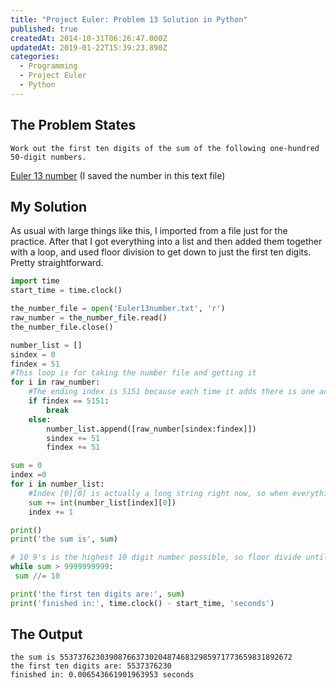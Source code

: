 ```yaml
---
title: "Project Euler: Problem 13 Solution in Python"
published: true
createdAt: 2014-10-31T06:26:47.000Z
updatedAt: 2019-01-22T15:39:23.890Z
categories:
  - Programming
  - Project Euler
  - Python
---
```


## The Problem States

```text
Work out the first ten digits of the sum of the following one-hundred 50-digit numbers.
```

[Euler 13 number](./Euler13number.txt) (I saved the number in this text file)

## My Solution

As usual with large things like this, I imported from a file just for the practice. After that I got everything into
a list and then added them together with a loop, and used floor division to get down to just the first ten digits.
Pretty straightforward.

```python
import time
start_time = time.clock()

the_number_file = open('Euler13number.txt', 'r')
raw_number = the_number_file.read()
the_number_file.close()

number_list = []
sindex = 0
findex = 51
#This loop is for taking the number file and getting it
for i in raw_number:
    #The ending index is 5151 because each time it adds there is one added (50 + 1)
    if findex == 5151:
        break
    else:
        number_list.append([raw_number[sindex:findex]])
        sindex += 51
        findex += 51

sum = 0
index =0
for i in number_list:
    #Index [0][0] is actually a long string right now, so when everything converts to integers, it only goes through this list 100 times
    sum += int(number_list[index][0])
    index += 1

print()
print('the sum is', sum)

# 10 9's is the highest 10 digit number possible, so floor divide until I get something lower than that
while sum > 9999999999:
 sum //= 10

print('the first ten digits are:', sum)
print('finished in:', time.clock() - start_time, 'seconds')
```

## The Output

```text
the sum is 5537376230390876637302048746832985971773659831892672
the first ten digits are: 5537376230
finished in: 0.006543661901963953 seconds
```
